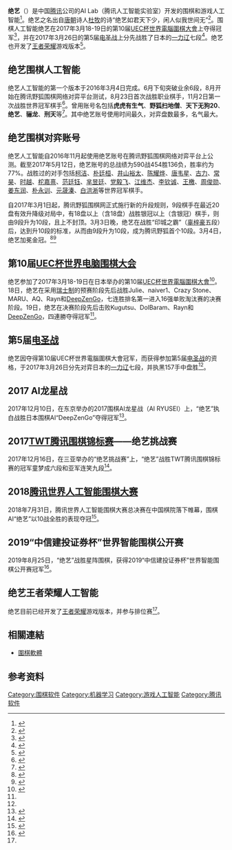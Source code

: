 {{TA|G1=IT|G2=圍棋}}
'''绝艺'''（{{lang-en|Fine Art}}）是中国[[腾讯|腾讯]]公司的AI Lab（腾讯人工智能实验室）开发的围棋和游戏人工智能<ref>{{cite web|url=http://tech.qq.com/a/20170319/015726.htm|title=专访腾讯AI Lab围棋绝艺团队：AI是带动人类认识围棋的新力量|publisher=[[腾讯网|腾讯网]]|date=2017年3月19日|accessdate=2017年4月24日|archive-date=2017年5月19日|archive-url=https://web.archive.org/web/20170519105353/http://tech.qq.com/a/20170319/015726.htm|dead-url=no}}</ref>。绝艺之名出自[[唐朝|唐朝]]诗人[[杜牧|杜牧]]的诗“绝艺如君天下少，闲人似我世间无”<ref>{{cite web|url=http://www.foxwq.com/news/8542.html|title=国产“阿法狗”独服范|publisher=野狐围棋网|date=2017年2月20日|accessdate=2017年2月21日|archive-date=2017年2月22日|archive-url=https://web.archive.org/web/20170222053148/http://www.foxwq.com/news/8542.html|dead-url=no}}</ref>。围棋人工智能绝艺在2017年3月18-19日的第10届[[UEC杯世界電腦圍棋大會|UEC杯世界電腦圍棋大會]]上夺得冠军<ref name="第10届UEC杯">{{cite web|url=http://weiqi.qq.com/news/8563.html|title=UEC杯绝艺无悬念夺冠，决赛碾压日本DeepZenGo|publisher=野狐围棋网|date=2017年3月19日|accessdate=2017年4月23日|archive-date=2017年4月24日|archive-url=https://web.archive.org/web/20170424175024/http://weiqi.qq.com/news/8563.html|dead-url=no}}</ref>，并在2017年3月26日的第5届[[电圣战|电圣战]]上分先战胜了日本的[[一力辽|一力辽]]七段<ref name="电圣战">{{cite web|url=http://sports.qq.com/a/20170326/016519.htm|title=电圣战腾讯AI绝艺胜一力辽 日本新星连输两大AI|publisher=[[腾讯网|腾讯网]]|date=2017年3月26日|accessdate=2017年4月24日|archive-date=2017年3月26日|archive-url=https://web.archive.org/web/20170326230259/http://sports.qq.com/a/20170326/016519.htm|dead-url=no}}</ref>。绝艺也开发了[[王者荣耀|王者荣耀]]游戏版本<ref name="#1">{{cite web|url=http://www.sohu.com/a/203092461_308467|title=腾讯要AI in All：西部世界导演和腾讯COO刚刚一起聊了聊人为什么要活着|publisher=搜狐|date=2017年11月8日|accessdate=2017年11月8日|archive-date=2017年11月8日|archive-url=https://web.archive.org/web/20171108151837/http://www.sohu.com/a/203092461_308467|dead-url=no}}</ref>。

==绝艺围棋人工智能==
绝艺人工智能的第一个版本于2016年3月4日完成。6月下旬突破业余6段，8月开始在腾讯野狐围棋网络对弈平台测试，8月23日首次战胜职业棋手，11月2日第一次战胜世界冠军棋手<ref>{{cite web|url=http://sports.sina.com.cn/go/2017-03-19/doc-ifycnpiu9110991.shtml|title=绝艺练成记：从虎虎有生气到“绝艺”|publisher=[[新浪|新浪]]|date=2017年3月19日|accessdate=2017年3月19日|archive-date=2017年3月20日|archive-url=https://web.archive.org/web/20170320144046/http://sports.sina.com.cn/go/2017-03-19/doc-ifycnpiu9110991.shtml|dead-url=no}}</ref>。曾用账号名包括'''虎虎有生气'''、'''野狐扫地僧'''、'''天下无狗20'''、'''绝艺'''、'''骊龙'''、'''刑天'''等<ref>{{cite web|url=http://weibo.com/txqipai|title=腾讯棋牌的微博|date=2017年3月18日|accessdate=2017年3月18日}}</ref>。其中绝艺账号使用时间最久，对弈盘数最多，名气最大。

==绝艺围棋对弈账号==
绝艺人工智能自2016年11月起使用绝艺账号在腾讯野狐围棋网络对弈平台上公测。截至2017年5月12日，绝艺账号的总战绩为590战454胜136负，胜率约为77%。战胜过的对手包括[[柯洁|柯洁]]、[[朴廷桓|朴廷桓]]、[[井山裕太|井山裕太]]、[[陈耀烨|陈耀烨]]、[[唐韦星|唐韦星]]、[[古力|古力]]、[[常昊|常昊]]、[[时越|时越]]、[[柁嘉熹|柁嘉熹]]、[[范廷钰|范廷钰]]、[[芈昱廷|芈昱廷]]、[[党毅飞|党毅飞]]、[[江维杰|江维杰]]、[[李钦诚|李钦诚]]、[[王檄|王檄]]、[[周俊勋|周俊勋]]、[[姜东润|姜东润]]、[[朴永训|朴永训]]、[[元晟溱|元晟溱]]、[[白洪淅|白洪淅]]等世界冠军棋手。

自2017年3月1日起，腾讯野狐围棋网正式施行新的升段规则，9段棋手在最近20盘有效升降级对局中，有18盘以上（含18盘）战胜银冠以上（含银冠）棋手，则由9段升为10段，且上不封顶。3月3日晚，绝艺在战胜“印城之霸”（[[辜梓豪|辜梓豪]]五段）后，达到升10段的标准，从而由9段升为10段，成为腾讯野狐首个10段。3月4日，绝艺加冕金冠。<ref>{{cite web|url=http://weiqi.qq.com/news/8550.html|title=腾讯野狐首个“十段”诞生 “绝艺”终于证明绝艺|publisher=野狐围棋网|date=2017年3月4日|accessdate=2017年3月4日|archive-date=2017年3月5日|archive-url=https://web.archive.org/web/20170305035426/http://weiqi.qq.com/news/8550.html|dead-url=no}}</ref><ref>{{cite web|url=http://weiqi.qq.com/news/8549.html|title=国产“阿法狗”闭关自降武功？|publisher=野狐围棋网|date=2017年3月3日|accessdate=2017年3月4日|archive-date=2017年3月5日|archive-url=https://web.archive.org/web/20170305042230/http://weiqi.qq.com/news/8549.html|dead-url=no}}</ref>

==第10届[[UEC杯世界電腦圍棋大會|UEC杯世界电脑围棋大会]]==
绝艺参加了2017年3月18-19日在日本举办的第10届[[UEC杯世界電腦圍棋大會|UEC杯世界電腦圍棋大會]]<ref>{{cite web|url=http://www.computer-go.jp/uec/public_html/participant.shtml|title=第10回UEC杯コンピュータ囲碁大会 参加者一覧|accessdate=2017-02-14|archive-date=2017-02-15|archive-url=https://web.archive.org/web/20170215121018/http://www.computer-go.jp/uec/public_html/participant.shtml|dead-url=no}}</ref>。18日，绝艺在采用[[瑞士制|瑞士制]]的预赛阶段先后战胜Julie、naiver1、Crazy Stone、MARU、AQ、Rayn和[[DeepZenGo|DeepZenGo]]，七连胜排名第一进入16强单败淘汰赛的决赛阶段。19日，绝艺在决赛阶段先后击败Kugutsu、DolBaram、Rayn和[[DeepZenGo|DeepZenGo]]，四連勝夺得冠军<ref name="第10届UEC杯"/>。

==第5届[[电圣战|电圣战]]==
绝艺因夺得第10届UEC杯世界電腦圍棋大會冠军，而获得参加第5届[[电圣战|电圣战]]的资格，于2017年3月26日分先对弈日本的[[一力辽|一力辽]]七段，并执黑157手中盘胜<ref name="电圣战"/>。

==2017 AI龙星战==
2017年12月10日，在东京举办的2017围棋AI龙星战（AI RYUSEI）上，“绝艺”执白战胜日本围棋AI“DeepZenGo”夺得冠军<ref>{{Cite web|url=http://tech.qq.com/a/20171210/012815.htm|title=腾讯围棋AI“绝艺”再次问鼎龙星战_科技_腾讯网|accessdate=|author=|date=|work=|publisher=|language=|archive-date=2018-08-24|archive-url=https://web.archive.org/web/20180824172922/http://tech.qq.com/a/20171210/012815.htm|dead-url=no}}</ref>。

==2017[[TWT腾讯围棋锦标赛|TWT腾讯围棋锦标赛]]——绝艺挑战赛 ==
2017年12月16日，在三亚举办的“绝艺挑战赛”上，“绝艺”战胜TWT腾讯围棋锦标赛的冠军童梦成六段和亚军连笑九段<ref>{{Cite web|url=http://sports.qq.com/a/20171216/011923.htm|title=腾讯围棋挑战赛落幕 童梦成发挥出色仍不敌绝艺_体育_腾讯网|accessdate=|author=|date=|work=|publisher=|language=|archive-date=2018-08-24|archive-url=https://web.archive.org/web/20180824135048/http://sports.qq.com/a/20171216/011923.htm|dead-url=no}}</ref>。

==2018[[腾讯世界人工智能围棋大赛|腾讯世界人工智能围棋大赛]]==
2018年7月31日，腾讯世界人工智能围棋大赛总决赛在中国棋院落下帷幕，围棋AI“绝艺”以10战全胜的表现夺冠<ref>{{Cite web|url=http://sports.qq.com/a/20180731/039662.htm|title=第三冠！ 中国围棋AI绝艺10战全胜再夺世界冠军_体育_腾讯网|accessdate=|author=|date=|work=sports.qq.com|publisher=|language=|archive-date=2018-08-17|archive-url=https://web.archive.org/web/20180817194904/http://sports.qq.com/a/20180731/039662.htm|dead-url=no}}</ref>。

==2019“中信建投证券杯”世界智能围棋公开赛==
2019年8月25日，“绝艺”战胜星阵围棋，获得2019“中信建投证券杯”世界智能围棋公开赛冠军<ref>{{cite web |title=国产围棋AI之光 绝艺斩获世界智能围棋公开赛冠军 |url=http://sports.sina.com.cn/go/2019-08-28/doc-ihytcitn2430709.shtml |website=sports.sina.com.cn |accessdate=2021-05-07 |date=2019-08-28}}</ref>。

==绝艺王者荣耀人工智能==
绝艺目前已经开发了[[王者荣耀|王者荣耀]]游戏版本，并参与排位赛<ref name="#1"/>。

== 相關連結 ==
* [[圍棋軟體|圍棋軟體]]

== 参考资料 ==
{{reflist|2}}

{{GoNavbox}}

[[Category:围棋软件|Category:围棋软件]]
[[Category:机器学习|Category:机器学习]]
[[Category:游戏人工智能|Category:游戏人工智能]]
[[Category:腾讯软件|Category:腾讯软件]]
